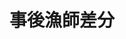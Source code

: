 ---
artistId: "Funa"
title: "事後漁師差分"
description: "ご支援ありがとうございます。"
thumbnail: "https://ik.imagekit.io/dgfwhfvkn/kemono/Funa/3967161/%E4%BA%8B%E5%BE%8C%E6%BC%81%E5%B8%AB%E5%B7%AE%E5%88%86%20(6)_IU7E1oGab.avif?updatedAt=1737714843026"
images:
  - url: "https://ik.imagekit.io/dgfwhfvkn/kemono/Funa/3967161/%E4%BA%8B%E5%BE%8C%E6%BC%81%E5%B8%AB%E5%B7%AE%E5%88%86%20(6)_IU7E1oGab.avif?updatedAt=1737714843026"
    isNSFW: false
  - url: "https://ik.imagekit.io/dgfwhfvkn/kemono/Funa/3967161/%E4%BA%8B%E5%BE%8C%E6%BC%81%E5%B8%AB%E5%B7%AE%E5%88%86%20(2)_8F4kYFXXN.avif?updatedAt=1737714843030"
    isNSFW: true
platform: "Fanbox"
type: "gallery"
publishDate: "2022-06-03"
updateDate: "2022-07-16"
isNSFW: true
tier: "エクストラプラン"
---
